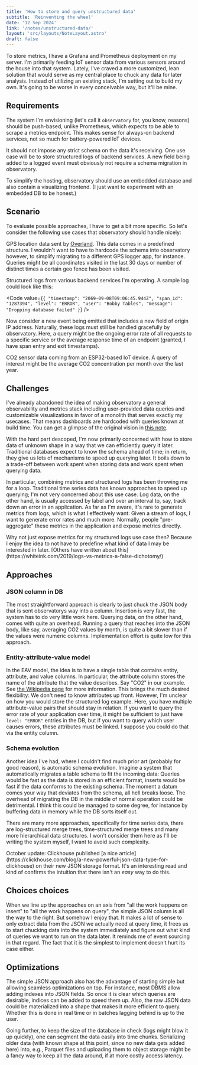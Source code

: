 ```yaml
---
title: 'How to store and query unstructured data'
subtitle: 'Reinventing the wheel'
date: '12 Sep 2024'
link: '/notes/unstructured-data/'
layout: 'src/layouts/NoteLayout.astro'
draft: false
---
```



To store metrics, I have a Grafana and Prometheus deployment on my server. I'm primarily
feeding IoT sensor data from various sensors around the house into that system. Lately, I've
craved a more customized, lean solution that would serve as my central place to chuck any data
for later analysis. Instead of utilizing an existing stack, I'm setting out to build my own.
It's going to be worse in every conceivable way, but it'll be mine.

## Requirements

The system I'm envisioning (let's call it `observatory` for, you know, reasons) should be
push-based, unlike Prometheus, which expects to be able to scrape a metrics endpoint. This makes
sense for always-on backend services, not so much for battery-powered IoT devices.

It should not impose any strict schema on the data it's receiving. One use case will be to
store structured logs of backend services. A new field being added to a logged event must
obviously not require a schema migration in observatory.

To simplify the hosting, observatory should use an embedded database and also contain a
visualizing frontend. (I just want to experiment with an embedded DB to be honest.)

## Scenario

To evaluate possible approaches, I have to get a bit more specific. So let's consider the
following use cases that observatory should handle nicely:

GPS location data sent by [Overland](https://github.com/aaronpk/Overland-iOS). This
data comes in a predefined structure. I wouldn't want to have to hardcode the schema into
observatory however, to simplify migrating to a different GPS logger app, for instance.
Queries might be all coordinates visited in the last 30 days or number of distinct times a
certain geo fence has been visited.

Structured logs from various backend services I'm operating. A sample log could look like
this:

<Code
	value={`{
		"timestamp": "2069-09-08T09:06:45.944Z",
		"span_id": "1287394",
		"level": "ERROR",
		"user": "Bobby Tables",
		"message": "Dropping database failed"
}`}
/>

Now consider a new event being emitted that includes a new field of origin IP address. Naturally,
these logs must still be handled gracefully by observatory. Here, a query might be the ongoing
error rate of all requests to a specific service or the average response time of an endpoint
(granted, I have span entry and exit timestamps).

CO2 sensor data coming from an ESP32-based IoT device. A query of interest might be the average
CO2 concentration per month over the last year.

## Challenges

I've already abandoned the idea of making observatory a general observability and metrics stack
including user-provided data queries and customizable visualizations in favor of a monolith that
serves exactly my usecases. That means dashboards are hardcoded with queries known at build time.
You can get a glimpse of the original vision in [this note](/notes/wasm-benchmark/).

With the hard part descoped, I'm now primarily concerned with how to store data of unknown shape
in a way that we can efficiently query it later. Traditional databases expect to know the schema
ahead of time; in return, they give us lots of mechanisms to speed up querying later. It boils
down to a trade-off between work spent when storing data and work spent when querying data.

In particular, combining metrics and structured logs has been throwing me for a loop. Traditional
time series data has known approaches to speed up querying; I'm not very concerned about this use
case. Log data, on the other hand, is usually accessed by label and over an interval to, say,
track down an error in an application. As far as I'm aware, it's rare to generate metrics from
logs, which is what I effectively want: Given a stream of logs, I want to generate error rates and
much more. Normally, people "pre-aggregate" these metrics in the application and expose metrics
directly.

<Info>
	Why not just expose metrics for my structured logs use case then? Because I enjoy the idea to not
	have to predefine what kind of data I may be interested in later. [Others have written about
	this](https://whiteink.com/2019/logs-vs-metrics-a-false-dichotomy/)
</Info>

## Approaches

### JSON column in DB

The most straightforward approach is clearly to just chuck the JSON body that is sent observatorys
way into a column. Insertion is very fast, the system has to do very little work here. Querying
data, on the other hand, comes with quite an overhead. Running a query that reaches into the JSON
body, like say, averaging CO2 values by month, is quite a bit slower than if the values were
numeric columns. Implementation effort is quite low for this approach.

### Entity-attribute-value model

In the EAV model, the idea is to have a single table that contains entity, attribute, and value
columns. In particular, the attribute column stores the name of the attribute that the value
describes. Say "CO2" in our example. See [the Wikipedia page](https://en.wikipedia.org/wiki/Entity%E2%80%93attribute%E2%80%93value_model)
for more information. This brings the much desired flexibility: We don't need to know
attributes up front. However, I'm unclear on how you would store the structured log example. Here,
you have multiple attribute-value pairs that should stay in relation. If you want to query the error
rate of your application over time, it might be sufficient to just have `level: "ERROR"` entries
in the DB, but if you want to query which user causes errors, these attributes must be linked. I
suppose you could do that via the entity column.

### Schema evolution

Another idea I've had, where I couldn't find much prior art (probably for good reason), is
automatic schema evolution. Imagine a system that automatically migrates a table schema to fit the
incoming data: Queries would be fast as the data is stored in an efficient format, inserts would
be fast if the data conforms to the existing schema. The moment a datum comes your way that
deviates from the schema, all hell breaks loose. The overhead of migrating the DB in the middle of
normal operation could be detrimental. I think this could be managed to some degree, for instance
by buffering data in memory while the DB sorts itself out.

There are many more approaches, specifically for time series data, there are log-structured merge
trees, time-structured merge trees and many more hierarchical data structures. I won't consider
them here as I'll be writing the system myself, I want to avoid such complexity.

<Info>
	October update: Clickhouse published [a nice
	article](https://clickhouse.com/blog/a-new-powerful-json-data-type-for-clickhouse) on their new
	JSON storage format. It's an interesting read and kind of confirms the intuition that there isn't
	an <em>easy</em> way to do this.
</Info>

## Choices choices

When we line up the approaches on an axis from "all the work happens on insert" to "all the work
happens on query", the simple JSON column is all the way to the right. But somehow I enjoy that.
It makes a lot of sense to only extract data from the JSON we actually need at query time, it
frees us to start chucking data into the system immediately and figure out what kind of queries we
want to run on the data later. It reminds me of event sourcing in that regard. The fact that it is
the simplest to implement doesn't hurt its case either.

## Optimizations

The simple JSON approach also has the advantage of starting simple but allowing seamless
optimizations on top. For instance, most DBMS allow adding indexes into JSON fields. So once it is
clear which queries are desirable, indices can be added to speed them up. Also, the raw JSON data
could be materialized into a shape that makes it more efficient to query. Whether this is done in
real time or in batches lagging behind is up to the user.

Going further, to keep the size of the database in check (logs might blow it up quickly), one can
segment the data easily into time chunks. Serializing older data (with known shape at this point,
since no new data gets added here) into, e.g., Parquet files and uploading them to object storage
might be a fancy way to keep all the data around, if at more costly access latency.
